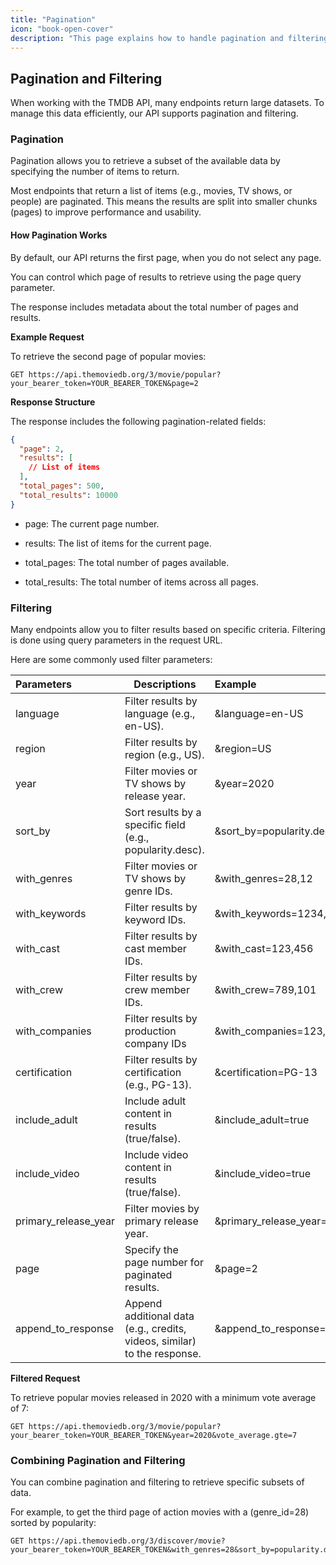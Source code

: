 ```yaml
---
title: "Pagination"
icon: "book-open-cover"
description: "This page explains how to handle pagination and filtering when making requests to the API."
---
```


## Pagination and Filtering

When working with the TMDB API, many endpoints return large datasets. To manage this data efficiently, our API supports pagination and filtering.

### Pagination

Pagination allows you to retrieve a subset of the available data by specifying the number of items to return.

Most endpoints that return a list of items (e.g., movies, TV shows, or people) are paginated. This means the results are split into smaller chunks (pages) to improve performance and usability.

#### How Pagination Works

By default, our API returns the first page, when you do not select any page.

You can control which page of results to retrieve using the page query parameter.

The response includes metadata about the total number of pages and results.

**Example Request**

To retrieve the second page of popular movies:

```
GET https://api.themoviedb.org/3/movie/popular?your_bearer_token=YOUR_BEARER_TOKEN&page=2
```

**Response Structure**

The response includes the following pagination-related fields:

```json
{
  "page": 2,
  "results": [
    // List of items
  ],
  "total_pages": 500,
  "total_results": 10000
}
```

- page: The current page number.

- results: The list of items for the current page.

- total_pages: The total number of pages available.

- total_results: The total number of items across all pages.

### Filtering

Many endpoints allow you to filter results based on specific criteria. Filtering is done using query parameters in the request URL.

Here are some commonly used filter parameters:

| Parameters           | Descriptions                                                             | Example                                    |
| :------------------- | ------------------------------------------------------------------------ | :----------------------------------------- |
| language             | Filter results by language (e.g., en-US).                                | &language=en-US                            |
| region               | Filter results by region (e.g., US).                                     | &region=US                                 |
| year                 | Filter movies or TV shows by release year.                               | &year=2020                                 |
| sort_by              | Sort results by a specific field (e.g., popularity.desc).                | &sort_by=popularity.desc                   |
| with_genres          | Filter movies or TV shows by genre IDs.                                  | &with_genres=28,12                         |
| with_keywords        | Filter results by keyword IDs.                                           | &with_keywords=1234,5678                   |
| with_cast            | Filter results by cast member IDs.                                       | &with_cast=123,456                         |
| with_crew            | Filter results by crew member IDs.                                       | &with_crew=789,101                         |
| with_companies       | Filter results by production company IDs                                 | &with_companies=123,456                    |
| certification        | Filter results by certification (e.g., PG-13).                           | &certification=PG-13                       |
| include_adult        | Include adult content in results (true/false).                           | &include_adult=true                        |
| include_video        | Include video content in results (true/false).                           | &include_video=true                        |
| primary_release_year | Filter movies by primary release year.                                   | &primary_release_year=2018                 |
| page                 | Specify the page number for paginated results.                           | &page=2                                    |
| append_to_response   | Append additional data (e.g., credits, videos, similar) to the response. | &append_to_response=credits,videos,similar |

**Filtered Request**

To retrieve popular movies released in 2020 with a minimum vote average of 7:

```
GET https://api.themoviedb.org/3/movie/popular?your_bearer_token=YOUR_BEARER_TOKEN&year=2020&vote_average.gte=7
```

### Combining Pagination and Filtering

You can combine pagination and filtering to retrieve specific subsets of data.

For example, to get the third page of action movies with a (genre_id=28) sorted by popularity:

```
GET https://api.themoviedb.org/3/discover/movie?your_bearer_token=YOUR_BEARER_TOKEN&with_genres=28&sort_by=popularity.desc&page=3
```
